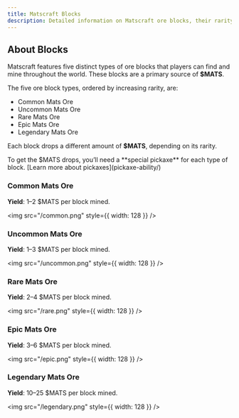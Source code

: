```yaml
---
title: Matscraft Blocks
description: Detailed information on Matscraft ore blocks, their rarity tiers, and $MATS yields.
---
```


## About Blocks

Matscraft features five distinct types of ore blocks that players can find and mine throughout the world. These blocks are a primary source of **$MATS**.

The five ore block types, ordered by increasing rarity, are:

- Common Mats Ore
- Uncommon Mats Ore
- Rare Mats Ore
- Epic Mats Ore
- Legendary Mats Ore

Each block drops a different amount of **$MATS**, depending on its rarity.

<Note type="info">
  To get the $MATS drops, you’ll need a **special pickaxe** for each type of
  block. [Learn more about pickaxes](pickaxe-ability/)
</Note>

### Common Mats Ore

**Yield**: 1–2 $MATS per block mined.

<img src="/common.png" style={{ width: 128 }} />

### Uncommon Mats Ore

**Yield**: 1–3 $MATS per block mined.

<img src="/uncommon.png" style={{ width: 128 }} />

### Rare Mats Ore

**Yield**: 2–4 $MATS per block mined.

<img src="/rare.png" style={{ width: 128 }} />

### Epic Mats Ore

**Yield**: 3–6 $MATS per block mined.

<img src="/epic.png" style={{ width: 128 }} />

### Legendary Mats Ore

**Yield**: 10–25 $MATS per block mined.

<img src="/legendary.png" style={{ width: 128 }} />
